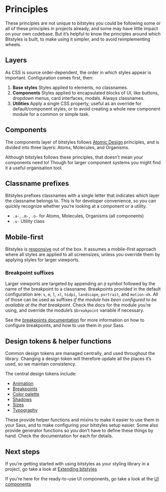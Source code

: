 
<Meta title="Introduction/Principles" />

# Principles

These principles are not unique to bitstyles you could be following some or all of these principles in projects already, and some may have little impact on your own codebase. But it’s helpful to know the principles around which Bitstyles is built, to make using it simpler, and to avoid reimplementing wheels.

## Layers

As CSS is source order-dependent, the order in which styles appear is important. Configuration comes first, then:

1. **Base styles** Styles applied to elements, no classnames.
1. **Components** Styles applied to encapsulated blocks of UI, like buttons, dropdown menus, card interfaces, modals. Always classnames.
1. **Utilities** Apply a single CSS property, useful as an override for default/component styles, or to avoid creating a whole new component module for a common or simple task.

## Components

The components layer of bitstyles follows [Atomic Design](https://bradfrost.com/blog/post/atomic-web-design/) principles, and is divided into three layers: Atoms, Molecules, and Organisms.

Although bitstyles follows these principles, that doesn’t mean your components need to! Though for larger component systems you might find it a useful organisation tool.

## Classname prefixes

Bitstyles prefixes classnames with a single letter that indicates which layer the classname belongs to. This is for developer convenience, so you can quickly recognize whether you’re looking at a component or a utility.

- `.a-`, `.m-`, `.o-` for Atoms, Molecules, Organisms (all components)
- `.u-` Utility class

## Mobile-first

Bitstyles is [responsive](https://alistapart.com/article/responsive-web-design/) out of the box. It assumes a mobile-first approach where all styles are applied to all screensizes, unless you override them by applying styles for larger viewports.

### Breakpoint suffixes

Larger viewports are targeted by appending an `@` symbol followed by the name of the breakpoint to a classname. Breakpoints provided in the default configuration are: `s`, `m`, `l`, `xl`, `hidpi`, `landscape`, `portrait`, and `motion-ok`. All of those can be used as suffixes _if the module has been configured to be available at the that breakpoint_. Check the docs for the module you’re using, and override the module’s `$breakpoint` variable if necessary.

See the [breakpoints documentation](/docs/design-tokens-breakpoints--page) for more information on how to configure breakpoints, and how to use them in your Sass.

## Design tokens & helper functions

Common design tokens are managed centrally, and used throughout the library. Changing a design token will therefore update all the places it’s used, so we maintain consistency.

The central design tokens include:

- [Animation](/docs/design-tokens-animation--page)
- [Breakpoints](/docs/design-tokens-breakpoints--page)
- [Color palette](/docs/design-tokens-color-palette--page)
- [Shadows](/docs/design-tokens-shadows--page)
- [Sizes](/docs/design-tokens-sizes--page)
- [Typography](/docs/design-tokens-typography--page)

These provide helper functions and mixins to make it easier to use them in your Sass, and to make configuring your bitstyles setup easier. Some also provide generator functions so you don’t have to define these things by hand. Check the documentation for each for details.

## Next steps

If you’re getting started with using bitstyles as your styling library in a project, go take a look at [Extending bitstyles](/docs/introduction-extending-bitstyles--page)

If you’re here for the ready-to-use UI components, go take a look at the [UI components](/docs/introduction-ui-components--page)
